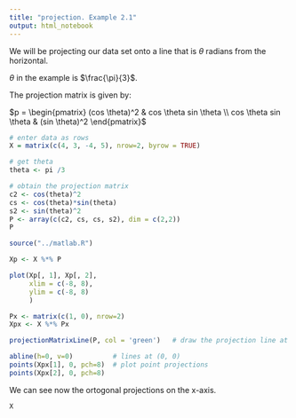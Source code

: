 ```yaml
---
title: "projection. Example 2.1"
output: html_notebook
---
```


We will be projecting our data set onto a line that is $\theta$ radians from the horizontal.

$\theta$ in the example is $\frac{\pi}{3}$.

The projection matrix is given by:

$p = \begin{pmatrix}
(cos \theta)^2 & cos \theta sin \theta \\ 
 cos \theta sin \theta & (sin \theta)^2
 \end{pmatrix}$

```r
# enter data as rows
X = matrix(c(4, 3, -4, 5), nrow=2, byrow = TRUE)

# get theta
theta <- pi /3

# obtain the projection matrix
c2 <- cos(theta)^2
cs <- cos(theta)*sin(theta)
s2 <- sin(theta)^2
P <- array(c(c2, cs, cs, s2), dim = c(2,2))
P
```

```r
source("../matlab.R")

Xp <- X %*% P

plot(Xp[, 1], Xp[, 2], 
     xlim = c(-8, 8),
     ylim = c(-8, 8)
     )

Px <- matrix(c(1, 0), nrow=2)
Xpx <- X %*% Px

projectionMatrixLine(P, col = 'green')   # draw the projection line at angle

abline(h=0, v=0)          # lines at (0, 0)
points(Xpx[1], 0, pch=8)  # plot point projections
points(Xpx[2], 0, pch=8)
```

We can see now the ortogonal projections on the x-axis.

```r
X
```

